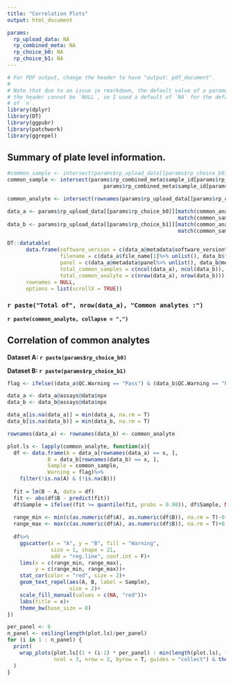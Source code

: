 ```yaml
---
title: "Correlation Plots"
output: html_document

params:
  rp_upload_data: NA
  rp_combined_meta: NA
  rp_choice_b0: NA
  rp_choice_b1: NA
---
```


```r
# For PDF output, change the header to have "output: pdf_document".
#
# Note that due to an issue in rmarkdown, the default value of a parameter in
# the header cannot be `NULL`, so I used a default of `NA` for the default value
# of `n`.
library(dplyr)
library(DT)
library(ggpubr)
library(patchwork)
library(ggrepel)
```


## Summary of plate level information.


```r
#common_sample <- intersect(params$rp_upload_data[[params$rp_choice_b0]]$Assay, params$rp_upload_data[[params$rp_choice_b1]]$Assay)
common_sample <- intersect(params$rp_combined_meta$sample_id[params$rp_combined_meta$file_name == params$rp_choice_b0], 
                               params$rp_combined_meta$sample_id[params$rp_combined_meta$file_name == params$rp_choice_b1])

common_analyte <- intersect(rownames(params$rp_upload_data[[params$rp_choice_b0]]), rownames(params$rp_upload_data[[params$rp_choice_b1]]))

data_a <- params$rp_upload_data[[params$rp_choice_b0]][match(common_analyte, rownames(params$rp_upload_data[[params$rp_choice_b0]])),
                                                       match(common_sample, params$rp_combined_meta$sample_id[params$rp_combined_meta$file_name == params$rp_choice_b0])]
data_b <- params$rp_upload_data[[params$rp_choice_b1]][match(common_analyte, rownames(params$rp_upload_data[[params$rp_choice_b1]])),
                                                       match(common_sample, params$rp_combined_meta$sample_id[params$rp_combined_meta$file_name == params$rp_choice_b1])]

```


```r
DT::datatable(
      data.frame(software_version = c(data_a@metadata$software_version%>% unlist(), data_b@metadata$software_version%>% unlist()),
                 filename = c(data_a$file_name[1]%>% unlist(), data_b$file_name[1]%>% unlist()),
                 panel = c(data_a@metadata$panel%>% unlist(), data_b@metadata$panel%>% unlist()),
                 total_common_samples = c(ncol(data_a), ncol(data_b)),
                 total_common_analyte = c(nrow(data_a), nrow(data_b))),
      rownames = NULL,
      options = list(scrollX = TRUE))

```


### `r paste("Total of", nrow(data_a), "Common analytes :")`
    
**`r paste(common_analyte, collapse = ",")`**    

## Correlation of common analytes 

**Dataset A: `r paste(params$rp_choice_b0)`**   
    
**Dataset B: `r paste(params$rp_choice_b1)`**    


```r
flag <- ifelse((data_a$QC.Warning == "Pass") & (data_b$QC.Warning == "Pass"), "Pass", "Warning")

data_a <- data_a@assays@data$npx
data_b <- data_b@assays@data$npx

data_a[is.na(data_a)] = min(data_a, na.rm = T)
data_b[is.na(data_b)] = min(data_b, na.rm = T)

rownames(data_a) <- rownames(data_b) <- common_analyte

plot.ls <- lapply(common_analyte, function(x){
  df <- data.frame(A = data_a[rownames(data_a) == x, ],
             B = data_b[rownames(data_b) == x, ],
             Sample = common_sample,
             Warning = flag)%>%
    filter(!is.na(A) & (!is.na(B)))
  
  fit = lm(B ~ A, data = df)
  fit <- abs(df$B - predict(fit))
  df$Sample = ifelse((fit >= quantile(fit, probs = 0.98)), df$Sample, NA)
  
  range_min <- min(c(as.numeric(df$A), as.numeric(df$B)), na.rm = T)-0.1
  range_max <- max(c(as.numeric(df$A), as.numeric(df$B)), na.rm = T)+0.1
  
  df%>%
    ggscatter(x = "A", y = "B", fill = "Warning",
              size = 1, shape = 21,
              add = "reg.line", conf.int = F)+
    lims(x = c(range_min, range_max),
         y = c(range_min, range_max))+
    stat_cor(color = "red", size = 2)+
    geom_text_repel(aes(A, B, label = Sample), 
                    size = 2)+
    scale_fill_manual(values = c(NA, "red"))+
    labs(title = x)+
    theme_bw(base_size = 8)
})

per_panel <- 6
n_panel <- ceiling(length(plot.ls)/per_panel)
for (i in 1 : n_panel) {
  print(
    wrap_plots(plot.ls[(1 + (i-1) * per_panel) : min(length(plot.ls), (per_panel + (i-1) * per_panel))],
               ncol = 3, nrow = 2, byrow = T, guides = "collect") & theme(legend.position = 'bottom')
  )
}
```
 
